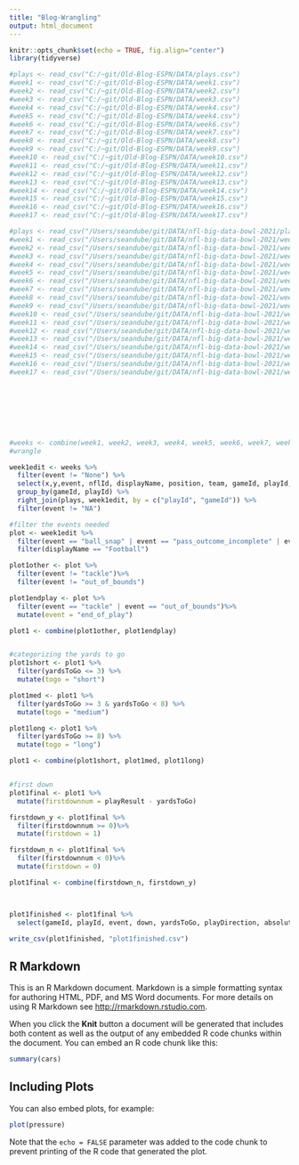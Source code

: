```yaml
---
title: "Blog-Wrangling"
output: html_document
---
```


```r
knitr::opts_chunk$set(echo = TRUE, fig.align="center")
library(tidyverse)

#plays <- read_csv("C:/~git/Old-Blog-ESPN/DATA/plays.csv")
#week1 <- read_csv("C:/~git/Old-Blog-ESPN/DATA/week1.csv")
#week2 <- read_csv("C:/~git/Old-Blog-ESPN/DATA/week2.csv")
#week3 <- read_csv("C:/~git/Old-Blog-ESPN/DATA/week3.csv")
#week4 <- read_csv("C:/~git/Old-Blog-ESPN/DATA/week4.csv")
#week5 <- read_csv("C:/~git/Old-Blog-ESPN/DATA/week4.csv")
#week6 <- read_csv("C:/~git/Old-Blog-ESPN/DATA/week6.csv")
#week7 <- read_csv("C:/~git/Old-Blog-ESPN/DATA/week7.csv")
#week8 <- read_csv("C:/~git/Old-Blog-ESPN/DATA/week8.csv")
#week9 <- read_csv("C:/~git/Old-Blog-ESPN/DATA/week9.csv")
#week10 <- read_csv("C:/~git/Old-Blog-ESPN/DATA/week10.csv")
#week11 <- read_csv("C:/~git/Old-Blog-ESPN/DATA/week11.csv")
#week12 <- read_csv("C:/~git/Old-Blog-ESPN/DATA/week12.csv")
#week13 <- read_csv("C:/~git/Old-Blog-ESPN/DATA/week13.csv")
#week14 <- read_csv("C:/~git/Old-Blog-ESPN/DATA/week14.csv")
#week15 <- read_csv("C:/~git/Old-Blog-ESPN/DATA/week15.csv")
#week16 <- read_csv("C:/~git/Old-Blog-ESPN/DATA/week16.csv")
#week17 <- read_csv("C:/~git/Old-Blog-ESPN/DATA/week17.csv")

#plays <- read_csv("/Users/seandube/git/DATA/nfl-big-data-bowl-2021/plays.csv")
#week1 <- read_csv("/Users/seandube/git/DATA/nfl-big-data-bowl-2021/week1.csv")
#week2 <- read_csv("/Users/seandube/git/DATA/nfl-big-data-bowl-2021/week2.csv")
#week3 <- read_csv("/Users/seandube/git/DATA/nfl-big-data-bowl-2021/week3.csv")
#week4 <- read_csv("/Users/seandube/git/DATA/nfl-big-data-bowl-2021/week4.csv")
#week5 <- read_csv("/Users/seandube/git/DATA/nfl-big-data-bowl-2021/week4.csv")
#week6 <- read_csv("/Users/seandube/git/DATA/nfl-big-data-bowl-2021/week6.csv")
#week7 <- read_csv("/Users/seandube/git/DATA/nfl-big-data-bowl-2021/week7.csv")
#week8 <- read_csv("/Users/seandube/git/DATA/nfl-big-data-bowl-2021/week8.csv")
#week9 <- read_csv("/Users/seandube/git/DATA/nfl-big-data-bowl-2021/week9.csv")
#week10 <- read_csv("/Users/seandube/git/DATA/nfl-big-data-bowl-2021/week10.csv")
#week11 <- read_csv("/Users/seandube/git/DATA/nfl-big-data-bowl-2021/week11.csv")
#week12 <- read_csv("/Users/seandube/git/DATA/nfl-big-data-bowl-2021/week12.csv")
#week13 <- read_csv("/Users/seandube/git/DATA/nfl-big-data-bowl-2021/week13.csv")
#week14 <- read_csv("/Users/seandube/git/DATA/nfl-big-data-bowl-2021/week14.csv")
#week15 <- read_csv("/Users/seandube/git/DATA/nfl-big-data-bowl-2021/week15.csv")
#week16 <- read_csv("/Users/seandube/git/DATA/nfl-big-data-bowl-2021/week16.csv")
#week17 <- read_csv("/Users/seandube/git/DATA/nfl-big-data-bowl-2021/week17.csv")








#weeks <- combine(week1, week2, week3, week4, week5, week6, week7, week8, week9, week10, week11, week12, week13, week14, week15, week16, week17)
#wrangle

week1edit <- weeks %>%
  filter(event != "None") %>%
  select(x,y,event, nflId, displayName, position, team, gameId, playId, playDirection)%>%
  group_by(gameId, playId) %>%
  right_join(plays, week1edit, by = c("playId", "gameId")) %>%
  filter(event != "NA")

#filter the events needed
plot <- week1edit %>%
  filter(event == "ball_snap" | event == "pass_outcome_incomplete" | event == "tackle" | event == "out_of_bounds" | event == "touchdown") %>%
  filter(displayName == "Football")

plot1other <- plot %>%
  filter(event != "tackle")%>%
  filter(event != "out_of_bounds")

plot1endplay <- plot %>%
  filter(event == "tackle" | event == "out_of_bounds")%>%
  mutate(event = "end_of_play")

plot1 <- combine(plot1other, plot1endplay)


#categorizing the yards to go 
plot1short <- plot1 %>%
  filter(yardsToGo <= 3) %>%
  mutate(togo = "short")

plot1med <- plot1 %>%
  filter(yardsToGo >= 3 & yardsToGo < 8) %>%
  mutate(togo = "medium")

plot1long <- plot1 %>%
  filter(yardsToGo >= 8) %>%
  mutate(togo = "long")

plot1 <- combine(plot1short, plot1med, plot1long)


#first down
plot1final <- plot1 %>%
  mutate(firstdownnum = playResult - yardsToGo)

firstdown_y <- plot1final %>%
  filter(firstdownnum >= 0)%>%
  mutate(firstdown = 1)

firstdown_n <- plot1final %>%
  filter(firstdownnum < 0)%>%
  mutate(firstdown = 0)

plot1final <- combine(firstdown_n, firstdown_y)



plot1finished <- plot1final %>%
  select(gameId, playId, event, down, yardsToGo, playDirection, absoluteYardlineNumber, playResult, togo, x, y, firstdown)

write_csv(plot1finished, "plot1finished.csv")

```

## R Markdown

This is an R Markdown document. Markdown is a simple formatting syntax for authoring HTML, PDF, and MS Word documents. For more details on using R Markdown see <http://rmarkdown.rstudio.com>.

When you click the **Knit** button a document will be generated that includes both content as well as the output of any embedded R code chunks within the document. You can embed an R code chunk like this:

```r
summary(cars)
```

## Including Plots

You can also embed plots, for example:

```r
plot(pressure)
```

Note that the `echo = FALSE` parameter was added to the code chunk to prevent printing of the R code that generated the plot.
